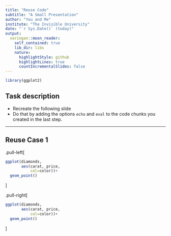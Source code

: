 ```yaml
---
title: "Reuse Code"
subtitle: "A Small Presentation"
author: "You and Me"
institute: "The Invisible University"
date: "`r Sys.Date()` (today)"
output:
  xaringan::moon_reader:
    self_contained: true
    lib_dir: libs
    nature:
      highlightStyle: github
      highlightLines: true
      countIncrementalSlides: false
---
```


```r
library(ggplot2)
```


## Task description

* Recreate the following slide
* Do that by adding the options `echo` and `eval` to the code chunks you created in the last step.

---

## Reuse Case 1

.pull-left[
```r
ggplot(diamonds,
       aes(carat, price, 
           col=color))+
  geom_point()
```
]

.pull-right[
```r
ggplot(diamonds,
       aes(carat, price, 
           col=color))+
  geom_point()
```
]

